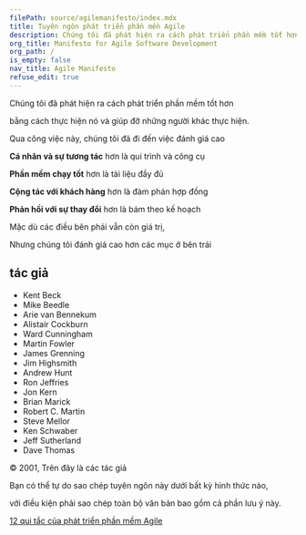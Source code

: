```yaml
---
filePath: source/agilemanifesto/index.mdx
title: Tuyên ngôn phát triển phần mền Agile
description: Chúng tôi đã phát hiện ra cách phát triển phần mềm tốt hơn bằng cách thực hiện nó và giúp đỡ những người khác thực hiện.  Sau đây là các giá trị và nguyên tắc chúng tôi đã rút ra được.
org_title: Manifesto for Agile Software Development
org_path: /
is_empty: false
nav_title: Agile Manifesto
refuse_edit: true
---
```


<AgileManifesto>
Chúng tôi đã phát hiện ra cách phát triển phần mềm tốt hơn

bằng cách thực hiện nó và giúp đỡ những người khác thực hiện.

Qua công việc này, chúng tôi đã đi đến việc đánh giá cao

**Cá nhân và sự tương tác** hơn là qui trình và công cụ

**Phần mềm chạy tốt** hơn là tài liệu đầy đủ

**Cộng tác với khách hàng** hơn là đàm phán hợp đồng

**Phản hồi với sự thay đổi** hơn là bám theo kế hoạch

Mặc dù các điều bên phải vẫn còn giá trị,

Nhưng chúng tôi đánh giá cao hơn các mục ở bên trái

## tác giả

- Kent Beck
- Mike Beedle
- Arie van Bennekum
- Alistair Cockburn
- Ward Cunningham
- Martin Fowler
- James Grenning
- Jim Highsmith
- Andrew Hunt
- Ron Jeffries
- Jon Kern
- Brian Marick
- Robert C. Martin
- Steve Mellor
- Ken Schwaber
- Jeff Sutherland
- Dave Thomas

© 2001, Trên đây là các tác giả

Bạn có thể tự do sao chép tuyên ngôn này dưới bất kỳ hình thức nào,

với điều kiện phải sao chép toàn bộ văn bản bao gồm cả phần lưu ý này.

[12 qui tắc của phát triển phần mềm Agile](/vi/misc/agilemanifesto/org/principles)

</AgileManifesto>

